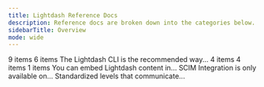 ```yaml
---
title: Lightdash Reference Docs
description: Reference docs are broken down into the categories below.
sidebarTitle: Overview
mode: wide
---
```


<CardGroup cols={3}>
  <Card title="Lightdash Development" href="/references/develop"  icon="folder" iconType="solid" horizontal>
  9 items
  </Card>



  <Card title="Data Exploration" href="/references/explore" icon="folder" iconType="solid" horizontal>
    6 items
  </Card>



  <Card title="CLI" href="/references/lightdash-cli" icon="file-lines" iconType="solid" horizontal>
  The Lightdash CLI is the recommended way...
  </Card>



  <Card title="Integrations" href="/references/integrations" icon="folder" iconType="solid" horizontal>
    4 items
  </Card>



  <Card title="Admin" href="/references/admin" icon="folder" iconType="solid" horizontal>
    4 items
  </Card>


  <Card title="User" href="/references/user" icon="folder" iconType="solid" horizontal>
    1 items
  </Card>



  <Card title="Embedding" href="/references/embedding" icon="file-lines" iconType="solid" horizontal>
  You can embed Lightdash content in...
  </Card>

  <Card title="SCIM Integration" href="/references/scim-integration" icon="file-lines" iconType="solid" horizontal>
  SCIM Integration is only available on...
  </Card>
  
  <Card title="Feature Maturity Levels" href="/references/feature-maturity-levels" icon="file-lines" iconType="solid" horizontal>
    Standardized levels that communicate...
  </Card>
</CardGroup>
